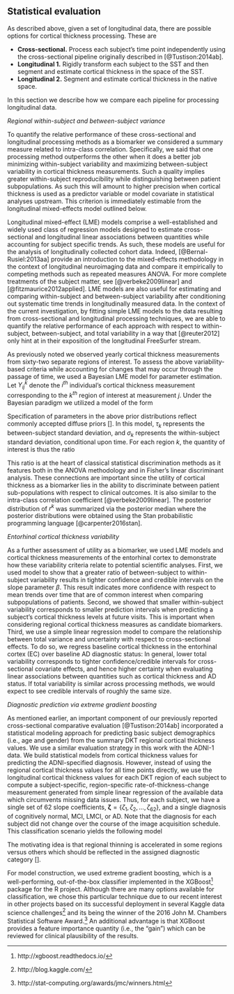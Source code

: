 
## Statistical evaluation

As described above, given a set of longitudinal data, there are possible options
for cortical thickness processing.  These are

* __Cross-sectional.__ Process each subject's time point independently using the
  cross-sectional pipeline originally described in [@Tustison:2014ab].
* __Longitudinal 1.__  Rigidly transform each subject to the SST and then
   segment and estimate cortical thickness in the space of the SST.
* __Longitudinal 2.__  Segment and estimate cortical thickness in the native space.

In this section we describe how we compare each pipeline for
processing longitudinal data.

_Regional within-subject and between-subject variance_

To quantify the relative performance of these cross-sectional and longitudinal
processing methods as a biomarker we considered a summary measure related to
intra-class correlation.  Specifically, we said that one processing method
outperforms the other when it does a better job minimizing within-subject variability and maximizing between-subject variability in cortical thickness measurements.  Such a quality implies greater within-subject reproducibility while distinguishing between patient subpopulations. As such this will amount to higher precision when cortical thickness is used as a predictor variable or model covariate in statistical analyses upstream. This criterion is immediately estimable from the longitudinal mixed-effects model \eqref{eq::lme1} outlined below.

Longitudinal mixed-effect (LME) models comprise a well-established and widely used class of regression models designed to estimate cross-sectional and longitudinal linear associations between quantities while accounting for subject specific trends.  As such, these models are useful for the analysis of longitudinally collected cohort data. Indeed, [@Bernal-Rusiel:2013aa] provide an introduction to the mixed-effects methodology in the context of longitudinal neuroimaging data and compare it empirically to competing methods such as repeated measures ANOVA. For more complete treatments of the subject matter, see [@verbeke2009linear] and [@fitzmaurice2012applied]. LME models are also useful for estimating and comparing within-subject and between-subject variability after conditioning out systematic time trends in longitudinally measured data.  In the context of the current investigation, by fitting simple LME models to the data resulting from cross-sectional and longitudinal processing techniques, we are able to quantify the relative performance of each approach with respect to within-subject, between-subject, and total variability in a way that [@reuter2012] only hint at in their exposition of the longitudinal FreeSurfer stream.

As previously noted we observed yearly cortical thickness measurements from sixty-two separate regions of interest.  To assess the above variability-based criteria while accounting for changes that may occur through the passage of time, we used a Bayesian LME model for parameter estimation.  Let $Y^k_{ij}$ denote the $i^{th}$ individual's cortical thickness measurement corresponding to the $k^{th}$ region of interest at measurement $j$.  Under the Bayesian paradigm we utilized a model of the form

\begin{gather}
\label{eq::lme1}
Y^k_{ij} \sim N(\alpha^k_i + \beta^k t,
\sigma_k^2) \\ \nonumber \alpha^k_i \sim N(\alpha^k_0, \tau^2_k) \qquad
\alpha^k_0, \beta^k \sim N(0,10)  \qquad \sigma_k^2,  \tau_k^2 \sim
\mbox{Cauchy}^+ (0, 5)
\end{gather}


Specification of parameters in the above prior distributions reflect commonly accepted diffuse priors [\textcolor{red}{REFERENCE?}]. In this model, $\tau_k$ represents the between-subject standard deviation, and $\sigma_k$ represents the within-subject standard deviation, conditional upon time.  For each region $k$, the quantity of interest is thus the ratio

\begin{equation}\label{eq::var_rat}
r^k = \frac{\tau_k}{\sigma_k}, \ k = 1, \dots, 62 \, .
\end{equation}
This ratio is at the heart of classical statistical discrimination methods as it features both in the ANOVA methodology and in Fisher's linear discriminant analysis. These connections are important since the utility of cortical thickness as a biomarker lies in the ability to discriminate between patient sub-populations with respect to clinical outcomes. It is also similar to the intra-class correlation coefficient [@verbeke2009linear].   The posterior distribution of
$r^k$ was summarized via the posterior median where the posterior distributions were obtained using the Stan probabilistic programming language [@carpenter2016stan].

<!--
For each processing method, we performed sixty-two independent, region-specific regressions.  In order to compare results between methods, we considered the quantities
\begin{equation}
\delta^k = r^k_l - r^k_c\ , \quad \mbox{and} \quad \delta^k_{norm} = \frac{r^k_l - r^k_c}{r^k_l + r^k_c} \ ,
\end{equation}
denoting the variance ratio for the longitudinal method minus that of the cross-sectional method and the normed difference between ratios, respectively. Since a large $r^k$ implies a higher between-subject to within-subject variability ratio, a positive estimate of $\delta^k$ that is large in magnitude implies that the longitudinal processing method is preferable to the cross-sectional method.  Conversely, a negative estimate that is large in magnitude implies that the cross-sectional processing method is preferable to the longitudinal method.
-->

_Entorhinal cortical thickness variability_

\textcolor{red}{[Mike: In this section we should have a discussion of the
relevance between the EC and Alzheimer's disease.  As it reads now, it's not
clear why this particular region was chosen for an additional, focused analysis.
In addition, in the results section we say "However, all three processing
methods achieve roughly the same amount of total variability."  One thing
we should emphasize is that although the additional EC analysis is great,
it is also known that the surrounding region is very difficult to segment
thus necessatating region-specific approaches such as ASHS.]}

As a further assessment of utility as a biomarker, we used LME models and cortical thickness measurements of the entorhinal cortex to demonstrate how these variability criteria relate to potential scientific analyses. First, we used model \eqref{eq::lme1} to show that a greater ratio of between-subject to within-subject variability results in tighter confidence and credible intervals on the slope parameter $\beta$. This result indicates more confidence with respect to mean trends over time that are of common interest when comparing subpopulations of patients. Second, we showed that smaller within-subject variability corresponds to smaller prediction intervals when predicting a subject's cortical thickness levels at future visits. This is important when considering regional cortical thickness measures as candidate biomarkers.  Third, we use a simple linear regression model to compare the relationship between total variance and uncertainty with respect to cross-sectional effects.  To do so, we regress baseline cortical thickness in the entorhinal cortex (EC) over baseline AD diagnostic status:
\begin{equation} \label{eq::slr}
ECCT_i = \beta_0 + \beta_1 AD_i + \epsilon_i \ .
\end{equation}
In general, lower total variability corresponds to tighter confidence/credible intervals for cross-sectional covariate effects, and hence higher certainty when evaluating linear associations between quantities such as cortical thickness and AD status.  If total variability is similar across processing methods, we would expect to see credible intervals of roughly the same size.

_Diagnostic prediction via extreme gradient boosting_

As mentioned earlier, an important component of our previously reported cross-sectional comparative
evaluation [@Tustison:2014ab] incorporated a statistical modeling approach for predicting basic
subject demographics (i.e., age and gender) from the summary DKT regional cortical thickness values.
We use a similar evaluation strategy in this work with the ADNI-1 data.  We build
statistical models from cortical thickness values for predicting the ADNI-specified diagnosis.
However, instead of using the regional cortical thickness values for all time points directly,
we use the longitudinal cortical thickness values for each DKT region of each subject to compute
a subject-specific, region-specific rate-of-thickness-change measurement generated from simple
linear regression of the available data which circumvents missing data issues.
Thus, for each subject, we have a single set of 62 slope coefficients,
$\mathbf{\zeta} = \{\zeta_1,\zeta_2,\dots,\zeta_{62}\}$,
and a single diagnosis of cognitively normal, MCI, LMCI, or AD.  Note that
the diagnosis for each subject did not change over the course of
the image acquisition schedule.  This classification scenario yields the following model

\begin{equation} \label{eq::xgboost_model}
DIAGNOSIS \sim \sum_{k=1}^{62} \zeta_k
\end{equation}  

The motivating idea is that regional thinning is accelerated in some regions versus
others which should be reflected in the assigned diagnostic category [\textcolor{red}{REFERENCE?}].

For model construction, we used extreme gradient boosting, which is a well-performing,
out-of-the-box classifier implemented in the XGBoost[^1001]
package for the R project.  Although there are many options available for classification, we chose
this particular technique due to our recent interest in other projects
based on its successful deployment in several Kaggle data science
challenges[^1002] and its being the winner of the 2016 John M. Chambers Statistical
Software Award.[^1003]  An additional advantage is that XGBoost provides
a feature importance quantity (i.e., the "gain") which can be reviewed for
clinical plausibility of the results.



[^1001]: http://xgboost.readthedocs.io/

[^1002]: http://blog.kaggle.com/

[^1003]: http://stat-computing.org/awards/jmc/winners.html


\clearpage
